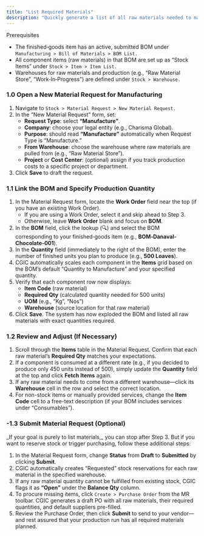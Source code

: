 ```yaml
---
title: "List Required Materials"
description: "Quickly generate a list of all raw materials needed to manufacture a given quantity of a finished product—complete with exact component amounts—so you can plan procurement and production efficiently in the CGIC App."
---
```


<Info>
  Prerequisites

  - The finished‐goods item has an active, submitted BOM under `Manufacturing > Bill of Materials > BOM List.`
  - All component items (raw materials) in that BOM are set up as “Stock Items” under `Stock > Item > Item List.`
  - Warehouses for raw materials and production (e.g., “Raw Material Store”, “Work‐In‐Progress”) are defined under `Stock > Warehouse.`
</Info>

### 1.0 Open a New Material Request for Manufacturing

1. Navigate to `Stock > Material Request > New Material Request.`
2. In the “New Material Request” form, set:
   - **Request Type**: select **“Manufacture”**.
   - **Company**: choose your legal entity (e.g., Charisma Global).
   - **Purpose**: should read **“Manufacture”** automatically when Request Type is “Manufacture.”
   - **From Warehouse**: choose the warehouse where raw materials are pulled from (e.g., “Raw Material Store”).
   - **Project** or **Cost Center**: (optional) assign if you track production costs to a specific project or department.
3. Click **Save** to draft the request.

### 1.1 Link the BOM and Specify Production Quantity

1. In the Material Request form, locate the **Work Order** field near the top (if you have an existing Work Order).
   - If you are using a Work Order, select it and skip ahead to Step 3.
   - Otherwise, leave **Work Order** blank and focus on **BOM**.
2. In the **BOM** field, click the lookup (🔍) and select the BOM corresponding to your finished‐goods item (e.g., **BOM‐Danaval‐Chocolate‐001**).
3. In the **Quantity** field (immediately to the right of the BOM), enter the number of finished units you plan to produce (e.g., **500 Loaves**).
4. CGIC automatically scales each component in the **Items** grid based on the BOM’s default “Quantity to Manufacture” and your specified quantity.
5. Verify that each component row now displays:
   - **Item Code** (raw material)
   - **Required Qty** (calculated quantity needed for 500 units)
   - **UOM** (e.g., “Kg”, “Nos”)
   - **Warehouse** (source location for that raw material)
6. Click **Save**. The system has now exploded the BOM and listed all raw materials with exact quantities required.

### 1.2 Review and Adjust (If Necessary)

1. Scroll through the **Items** table in the Material Request. Confirm that each raw material’s **Required Qty** matches your expectations.
2. If a component is consumed at a different rate (e.g., if you decided to produce only 450 units instead of 500), simply update the **Quantity** field at the top and click **Fetch Items** again.
3. If any raw material needs to come from a different warehouse—click its **Warehouse** cell in the row and select the correct location.
4. For non-stock items or manually provided services, change the **Item Code** cell to a free-text description (if your BOM includes services under “Consumables”).

### -1.3 Submit Material Request (Optional)

<Tip>
  _If your goal is purely to list materials,_ you can stop after Step 3. But if you want to reserve stock or trigger purchasing, follow these additional steps:
</Tip>

1. In the Material Request form, change **Status** from **Draft** to **Submitted** by clicking **Submit**.
2. CGIC automatically creates “Requested” stock reservations for each raw material in the specified warehouse.
3. If any raw material quantity cannot be fulfilled from existing stock, CGIC flags it as **“Open”** under the **Balance Qty** column.
4. To procure missing items, click `Create > Purchase Order` from the MR toolbar. CGIC generates a draft PO with all raw materials, their required quantities, and default suppliers pre-filled.
5. Review the Purchase Order, then click **Submit** to send to your vendor—and rest assured that your production run has all required materials planned.